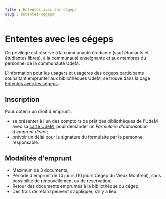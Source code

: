 ```yaml
---
Title : Ententes avec les cégeps
slug : ententes-cegeps
---
```


# Ententes avec les cégeps
Ce privilège est réservé à la communauté étudiante (sauf étudiants et étudiantes libres), à la communauté enseignante et aux membres du personnel de la communauté UdeM. 

L'information pour les usagers et usagères des cégeps participants souhaitant emprunter aux bibliothèques UdeM, se trouve dans la page [Ententes avec les cégeps](../cegeps).

## Inscription
Pour obtenir un droit d'emprunt :

* se présenter à l'un des comptoirs de prêt des bibliothèques de l'UdeM avec sa [carte UdeM](https://registraire.umontreal.ca/etudes-et-services/carte-udem/), pour demander un *Formulaire d'autorisation d'emprunt direct*;
* prévoir un délai pour la signature du formulaire par la personne responsable.

## Modalités d'emprunt
* Maximum de 3 documents;
* Période d'emprunt de 14 jours (10 jours Cégep du Vieux Montréal), sans possibilité de renouvellement ou de réservation;
* Retour des documents empruntés à la bibliothèque du cégep;
* Des frais de retard peuvent s’appliquer, s’il y a lieu.
